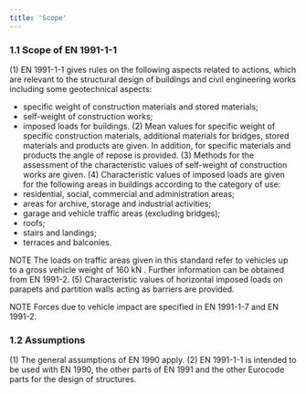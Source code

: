 ```yaml
---
title: 'Scope'
---
```



### 1.1 Scope of EN 1991-1-1

(1) EN 1991-1-1 gives rules on the following aspects related to actions, which are relevant to the structural design of buildings and civil engineering works including some geotechnical aspects:

- specific weight of construction materials and stored materials;
- self-weight of construction works;
- imposed loads for buildings.
(2) Mean values for specific weight of specific construction materials, additional materials for bridges, stored materials and products are given. In addition, for specific materials and products the angle of repose is provided.
(3) Methods for the assessment of the characteristic values of self-weight of construction works are given.
(4) Characteristic values of imposed loads are given for the following areas in buildings according to the category of use:
- residential, social, commercial and administration areas;
- areas for archive, storage and industrial activities;
- garage and vehicle traffic areas (excluding bridges);
- roofs;
- stairs and landings;
- terraces and balconies.

NOTE The loads on traffic areas given in this standard refer to vehicles up to a gross vehicle weight of 160 kN . Further information can be obtained from EN 1991-2.
(5) Characteristic values of horizontal imposed loads on parapets and partition walls acting as barriers are provided.

NOTE Forces due to vehicle impact are specified in EN 1991-1-7 and EN 1991-2.

### 1.2 Assumptions

(1) The general assumptions of EN 1990 apply.
(2) EN 1991-1-1 is intended to be used with EN 1990, the other parts of EN 1991 and the other Eurocode parts for the design of structures.